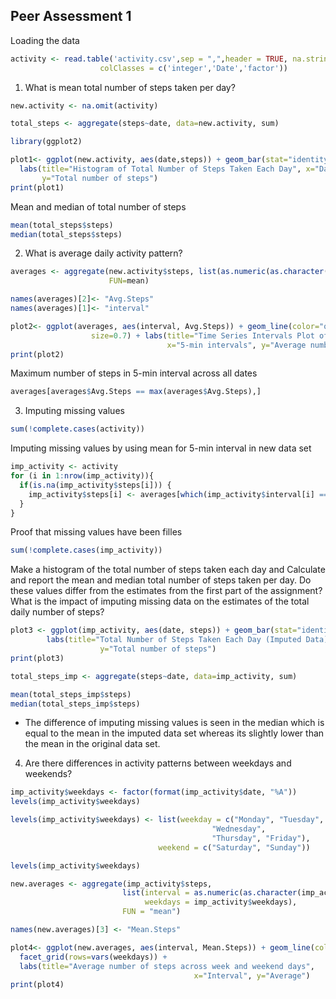 ## Peer Assessment 1 

Loading the data

```r
activity <- read.table('activity.csv',sep = ",",header = TRUE, na.strings ="NA",
                    colClasses = c('integer','Date','factor'))
```


1. What is mean total number of steps taken per day?

```r
new.activity <- na.omit(activity)

total_steps <- aggregate(steps~date, data=new.activity, sum)

library(ggplot2)

plot1<- ggplot(new.activity, aes(date,steps)) + geom_bar(stat="identity", binwidth=.5) + 
  labs(title="Histogram of Total Number of Steps Taken Each Day", x="Date", 
       y="Total number of steps")
print(plot1)
```

Mean and median of total number of steps 

```r
mean(total_steps$steps)
median(total_steps$steps)
```


2. What is average daily activity pattern? 

```r
averages <- aggregate(new.activity$steps, list(as.numeric(as.character(new.activity$interval))), 
                      FUN=mean)

names(averages)[2]<- "Avg.Steps"
names(averages)[1]<- "interval"

plot2<- ggplot(averages, aes(interval, Avg.Steps)) + geom_line(color="orange", 
                  size=0.7) + labs(title="Time Series Intervals Plot of 5-min intervals",
                                   x="5-min intervals", y="Average number of steps per day")
print(plot2)
```

Maximum number of steps in 5-min interval across all dates

```r
averages[averages$Avg.Steps == max(averages$Avg.Steps),]
```


3. Imputing missing values

```r
sum(!complete.cases(activity))
```

Imputing missing values by using mean for 5-min interval in new data set

```r
imp_activity <- activity 
for (i in 1:nrow(imp_activity)){
  if(is.na(imp_activity$steps[i])) {
    imp_activity$steps[i] <- averages[which(imp_activity$interval[i] == averages$interval),]$Avg.Steps
  }
}
```

Proof that missing values have been filles 

```r
sum(!complete.cases(imp_activity))
```

Make a histogram of the total number of steps taken each day and Calculate and report the mean and median total number of steps taken per day. Do these values differ from the estimates from the first part of the assignment? What is the impact of imputing missing data on the estimates of the total daily number of steps?

```r
plot3 <- ggplot(imp_activity, aes(date, steps)) + geom_bar(stat="identity", binwidth=.5) +
        labs(title="Total Number of Steps Taken Each Day (Imputed Data)", x="Date", 
                    y="Total number of steps")
print(plot3)

total_steps_imp <- aggregate(steps~date, data=imp_activity, sum)

mean(total_steps_imp$steps)
median(total_steps_imp$steps)
```

- The difference of imputing missing values is seen in the median which is equal to the mean in the imputed data set whereas its slightly lower than the mean in the original data set. 


4. Are there differences in activity patterns between weekdays and weekends?

```r
imp_activity$weekdays <- factor(format(imp_activity$date, "%A"))
levels(imp_activity$weekdays)

levels(imp_activity$weekdays) <- list(weekday = c("Monday", "Tuesday",
                                             "Wednesday", 
                                             "Thursday", "Friday"),
                                 weekend = c("Saturday", "Sunday"))

levels(imp_activity$weekdays)

new.averages <- aggregate(imp_activity$steps, 
                         list(interval = as.numeric(as.character(imp_activity$interval)), 
                              weekdays = imp_activity$weekdays),
                         FUN = "mean")

names(new.averages)[3] <- "Mean.Steps"

plot4<- ggplot(new.averages, aes(interval, Mean.Steps)) + geom_line(color="orange", size=0.7) + 
  facet_grid(rows=vars(weekdays)) + 
  labs(title="Average number of steps across week and weekend days", 
                                         x="Interval", y="Average")
print(plot4)
```








